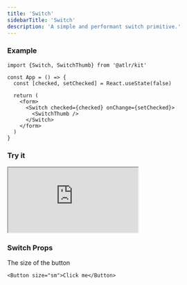 ```yaml
---
title: 'Switch'
sidebarTitle: 'Switch'
description: 'A simple and performant switch primitive.'
---
```


### Example

```tsx switch.tsx
import {Switch, SwitchThumb} from '@atlr/kit'

const App = () => {
  const [checked, setChecked] = React.useState(false)

  return (
    <form>
      <Switch checked={checked} onChange={setChecked}>
        <SwitchThumb />
      </Switch>
    </form>
  )
}
```

### Try it

<iframe src="https://codesandbox.io/embed/switch-mlcfq7?fontsize=14&hidenavigation=1&theme=dark"
    style={{width: '100%', height: '500px', border: 0, borderRadius: '4px', overflow: 'hidden'}}
     title="switch"
     allow="accelerometer; ambient-light-sensor; camera; encrypted-media; geolocation; gyroscope; hid; microphone; midi; payment; usb; vr; xr-spatial-tracking"
     sandbox="allow-forms allow-modals allow-popups allow-presentation allow-same-origin allow-scripts"
   ></iframe>

### Switch Props

<ParamField path="size" type="string | 'sm' | 'md' | 'lg'">
  The size of the button

```tsx
<Button size="sm">Click me</Button>
```

</ParamField>



